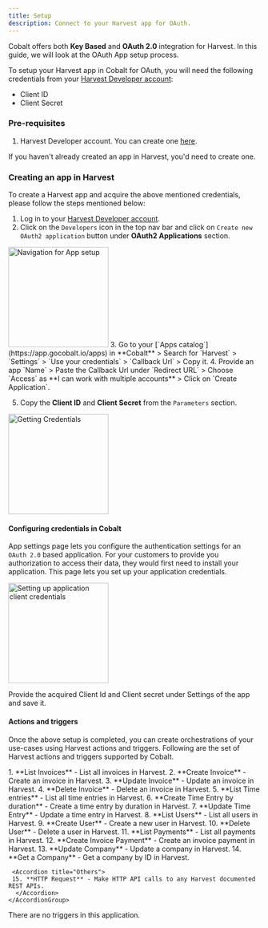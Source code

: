```yaml
---
title: Setup
description: Connect to your Harvest app for OAuth.
---
```

Cobalt offers both **Key Based** and **OAuth 2.0** integration for Harvest. In this guide, we will look at the OAuth App setup process.

To setup your Harvest app in Cobalt for OAuth, you will need the following credentials from your [Harvest Developer account](https://id.getharvest.com/developers):
- Client ID
- Client Secret

### Pre-requisites

1. Harvest Developer account. You can create one [here](https://www.getharvest.com/signup).

<Info>If you haven't already created an app in Harvest, you'd need to create one.</Info>

### Creating an app in Harvest

To create a Harvest app and acquire the above mentioned credentials, please follow the steps mentioned below:

1. Log in to your [Harvest Developer account](https://id.getharvest.com/developers).
2. Click on the `Developers` icon in the top nav bar and click on `Create new OAuth2 application` button under **OAuth2 Applications** section.
<img height="200" src="/images/Harvest/harvest_navigation.png" alt="Navigation for App setup"/>
3. Go to your [`Apps catalog`](https://app.gocobalt.io/apps) in **Cobalt** > Search for `Harvest` > `Settings` > `Use your credentials` > `Callback Url` > Copy it.
4. Provide an app `Name` > Paste the Callback Url under `Redirect URL` > Choose `Access` as **I can work with multiple accounts** > Click on `Create Application`.

5. Copy the **Client ID** and **Client Secret** from the `Parameters` section.
<img height="200" src="/images/Harvest/harvest_credentials.png" alt="Getting Credentials"/>

#### Configuring credentials in Cobalt
App settings page lets you configure the authentication settings for an `OAuth 2.0` based application. For your customers to provide you authorization to access their data,
they would first need to install your application. This page lets you set up your application credentials.

<img height="200" src="/images/Harvest/harvest_cobalt.png" alt="Setting up application client credentials"/>

Provide the acquired Client Id and Client secret under Settings of the app and save it.

#### Actions and triggers
Once the above setup is completed, you can create orchestrations of your use-cases using Harvest actions and triggers. Following are the set of Harvest actions and triggers
supported by Cobalt.

<Tabs>
  <Tab title="Actions">
  <AccordionGroup>
  <Accordion title="Invoice">
     1. **List Invoices** - List all invoices in Harvest.
     2. **Create Invoice** - Create an invoice in Harvest.
     3. **Update Invoice** - Update an invoice in Harvest.
     4. **Delete Invoice** - Delete an invoice in Harvest.
     </Accordion>
     <Accordion title="Time Entry">
     5. **List Time entries** - List all time entries in Harvest.
     6. **Create Time Entry by duration** - Create a time entry by duration in Harvest.
     7. **Update Time Entry** - Update a time entry in Harvest.
      </Accordion>
     <Accordion title="Users">
     8. **List Users** - List all users in Harvest.
     9. **Create User** - Create a new user in Harvest.
     10. **Delete User** - Delete a user in Harvest.
      </Accordion>
     <Accordion title="Payments">
     11. **List Payments** - List all payments in Harvest.
     12. **Create Invoice Payment** - Create an invoice payment in Harvest.
      </Accordion>
     <Accordion title="Company">
     13. **Update Company** - Update a company in Harvest.
     14. **Get a Company** - Get a company by ID in Harvest.
      </Accordion>

     <Accordion title="Others">
     15. **HTTP Request** - Make HTTP API calls to any Harvest documented REST APIs.
      </Accordion>
    </AccordionGroup>
  </Tab>
  
  <Tab title="Triggers">
        There are no triggers in this application.
  </Tab>
</Tabs>